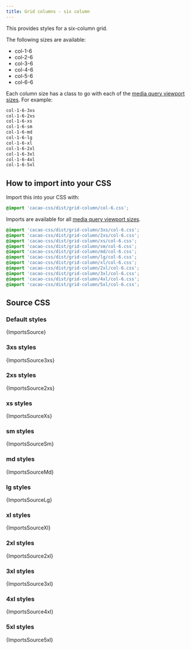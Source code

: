 ```yaml
---
title: Grid columns - six column
---
```


This provides styles for a six-column grid.

The following sizes are available:

- col-1-6
- col-2-6
- col-3-6
- col-4-6
- col-5-6
- col-6-6

Each column size has a class to go with each of the [media query viewport sizes](/styles/media#viewport-media-queries). For example:

```css
col-1-6-3xs
col-1-6-2xs
col-1-6-xs
col-1-6-sm
col-1-6-md
col-1-6-lg
col-1-6-xl
col-1-6-2xl
col-1-6-3xl
col-1-6-4xl
col-1-6-5xl
```

## How to import into your CSS

Import this into your CSS with:

```css
@import 'cacao-css/dist/grid-column/col-6.css';
```

Imports are available for all [media query viewport sizes](/styles/media#viewport-media-queries).

```css
@import 'cacao-css/dist/grid-column/3xs/col-6.css';
@import 'cacao-css/dist/grid-column/2xs/col-6.css';
@import 'cacao-css/dist/grid-column/xs/col-6.css';
@import 'cacao-css/dist/grid-column/sm/col-6.css';
@import 'cacao-css/dist/grid-column/md/col-6.css';
@import 'cacao-css/dist/grid-column/lg/col-6.css';
@import 'cacao-css/dist/grid-column/xl/col-6.css';
@import 'cacao-css/dist/grid-column/2xl/col-6.css';
@import 'cacao-css/dist/grid-column/3xl/col-6.css';
@import 'cacao-css/dist/grid-column/4xl/col-6.css';
@import 'cacao-css/dist/grid-column/5xl/col-6.css';
```

## Source CSS

<!-- markdownlint-disable -->

### Default styles

<CodeBlock language="css" title="grid-column/col-6.css">{ImportsSource}</CodeBlock>

### 3xs styles

<CodeBlock language="css" title="grid-column/3xs/col-6.css">{ImportsSource3xs}</CodeBlock>

### 2xs styles

<CodeBlock language="css" title="grid-column/2xs/col-6.css">{ImportsSource2xs}</CodeBlock>

### xs styles

<CodeBlock language="css" title="grid-column/xs/col-6.css">{ImportsSourceXs}</CodeBlock>

### sm styles

<CodeBlock language="css" title="grid-column/sm/col-6.css">{ImportsSourceSm}</CodeBlock>

### md styles

<CodeBlock language="css" title="grid-column/md/col-6.css">{ImportsSourceMd}</CodeBlock>

### lg styles

<CodeBlock language="css" title="grid-column/lg/col-6.css">{ImportsSourceLg}</CodeBlock>

### xl styles

<CodeBlock language="css" title="grid-column/xl/col-6.css">{ImportsSourceXl}</CodeBlock>

### 2xl styles

<CodeBlock language="css" title="grid-column/2xl/col-6.css">{ImportsSource2xl}</CodeBlock>

### 3xl styles

<CodeBlock language="css" title="grid-column/3xl/col-6.css">{ImportsSource3xl}</CodeBlock>

### 4xl styles

<CodeBlock language="css" title="grid-column/4xl/col-6.css">{ImportsSource4xl}</CodeBlock>

### 5xl styles

<CodeBlock language="css" title="grid-column/5xl/col-6.css">{ImportsSource5xl}</CodeBlock>
